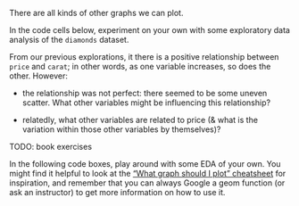 

There are all kinds of other graphs we can plot.

In the code cells below, experiment on your own with some exploratory data analysis of the `diamonds` dataset.

From our previous explorations, it there is a positive relationship between `price` and `carat`; in other words, as one variable increases, so does the other. However:

* the relationship was not perfect: there seemed to be some uneven scatter. What other variables might be influencing this relationship?

* relatedly, what other variables are related to price (& what is the variation within those other variables by themselves)?

<!-- Book version -->

TODO: book exercises

<!-- End book -->

<!-- Tutorial version -->

In the following code boxes, play around with some EDA of your own. You might find it helpful to look at the ["What graph should I plot" cheatsheet](https://drive.google.com/file/d/1zsedQ9kHFtxhFE3R99PQ1a_yTTamJu3e/view?usp=sharing) for inspiration, and remember that you can always Google a geom function (or ask an instructor) to get more information on how to use it.

```r


```

```r


```

```r


```

```r


```

<!-- End tutorial -->


